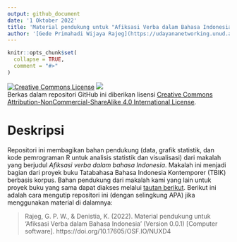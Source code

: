 ```yaml
---
output: github_document
date: '1 Oktober 2022'
title: 'Material pendukung untuk "Afiksasi Verba dalam Bahasa Indonesia"'
author: '[Gede Primahadi Wijaya Rajeg](https://udayananetworking.unud.ac.id/lecturer/880-gede-primahadi-wijaya-rajeg) <a itemprop="sameAs" content="https://orcid.org/0000-0002-2047-8621" href="https://orcid.org/0000-0002-2047-8621" target="orcid.widget" rel="noopener noreferrer" style="vertical-align:top;"><img src="https://orcid.org/sites/default/files/images/orcid_16x16.png" style="width:1em;margin-right:.5em;" alt="ORCID iD icon"></a> & [Karlina Denistia](https://www.researchgate.net/profile/Karlina-Denistia) <a itemprop="sameAs" content="http://orcid.org/0000-0002-1060-3548" href="http://orcid.org/0000-0002-1060-3548" target="orcid.widget" rel="noopener noreferrer" style="vertical-align:top;"><img src="https://orcid.org/sites/default/files/images/orcid_16x16.png" style="width:1em;margin-right:.5em;" alt="ORCID iD icon"></a>'
---
```


<!-- README.md is generated from README.Rmd. Please edit that file -->

```r
knitr::opts_chunk$set(
  collapse = TRUE,
  comment = "#>"
)
```

<!-- badges: start -->

<a rel="license" href="http://creativecommons.org/licenses/by-nc-sa/4.0/"><img alt="Creative Commons License" style="border-width:0" src="https://i.creativecommons.org/l/by-nc-sa/4.0/88x31.png" /></a> [![](https://img.shields.io/badge/doi-10.17605/OSF.IO/NUXD4-blue.svg)](https://doi.org/10.17605/OSF.IO/NUXD4) <br />Berkas dalam repositori GitHub ini diberikan lisensi <a rel="license" href="http://creativecommons.org/licenses/by-nc-sa/4.0/">Creative Commons Attribution-NonCommercial-ShareAlike 4.0 International License</a>.

<!-- badges: end -->

# Deskripsi

Repositori ini membagikan bahan pendukung (data, grafik statistik, dan kode pemrograman R untuk analisis statistik dan visualisasi) dari makalah yang berjudul *Afiksasi verba dalam bahasa Indonesia*. Makalah ini menjadi bagian dari proyek buku Tatabahasa Bahasa Indonesia Kontemporer (TBIK) berbasis korpus. Bahan pendukung dari makalah kami yang lain untuk proyek buku yang sama dapat diakses melalui [tautan berikut](https://osf.io/84zfw/). Berikut ini adalah cara mengutip repositori ini (dengan selingkung APA) jika menggunakan material di dalamnya:

> Rajeg, G. P. W., & Denistia, K. (2022). Material pendukung untuk 'Afiksasi Verba dalam Bahasa Indonesia' (Version 0.0.1) [Computer software]. https://doi.org/10.17605/OSF.IO/NUXD4


